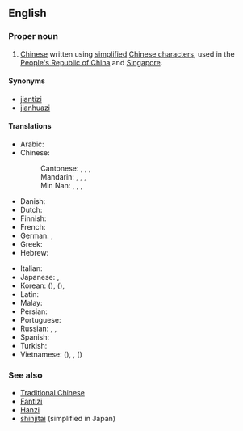 {{wikipedia|Simplified Chinese character}}
==English==

===Proper noun===
{{en-proper noun|sg=[[simplified|Simplified]] [[Chinese]]}}

# [[Chinese]] written using [[simplified]] [[Chinese character]]s, used in the [[People's Republic of China]] and [[Singapore]].

====Synonyms====
* [[jiantizi]]
* [[jianhuazi]]

====Translations====
{{trans-top|Chinese written using simplified characters}}
* Arabic: {{t-|ar|حروف صينية مبسطة|m|p|tr=ḥurūf ṣiníyya mubássaṭa}}
* Chinese:
*: Cantonese: {{tø|yue|簡體字|sc=Hant}}, {{tø|yue|简体字|tr=gaan2 tai2 zi6|sc=Hans}}, {{tø|yue|簡化字|sc=Hant}}, {{tø|yue|简化字|tr=gaan2 hua4 zi6|sc=Hans}}
*: Mandarin: {{t+|cmn|簡體字|sc=Hant}}, {{t+|cmn|简体字|tr=jiǎntǐzì|sc=Hans}}, {{t+|cmn|簡化字|sc=Hant}}, {{t+|cmn|简化字|tr=jiǎnhuàzì|sc=Hans}}
*: Min Nan: {{t-|nan|簡體字|sc=Hant}}, {{t-|nan|简体字|tr=kán-thé-jī|sc=Hans}}, {{t-|nan|簡化字|sc=Hant}}, {{t-|nan|简化字|tr=kán-hòa-jī|sc=Hans}}
* Danish: {{t-|da|Forenklet kinesisk}}
* Dutch: {{t+|nl|vereenvoudigd Chinees|n}}
* Finnish: {{t-|fi|yksinkertaistettu kiina}}
* French: {{t-|fr|chinois simplifié|m}}
* German: {{t-|de|vereinfachtes Chinesisch|n}}, {{t-|de|Kurzzeichen|n}}
* Greek: {{t-|el|τα απλουστευμένα κινέζικα|tr=ta aplousteuména kinézika}}
* Hebrew: {{t-|he|סינית מפושטת}}
{{trans-mid}}
* Italian: {{t+|it|cinese semplificato|m}}
* Japanese: {{t+|ja|簡体字|tr=かんたいじ, kantaiji}}, {{t-|ja|簡化字|tr=かんかじ, kankaji}}
* Korean: {{t-|ko|간체자|tr=gancheja|sc=Hang}} ({{t+|ko|簡體字|sc=Hani}}), {{t-|ko|간화자|tr=ganhwaja|sc=Hang}} ({{t-|ko|簡化字|sc=Hani}}), {{t-|ko|간결체 한자|tr=gangyeolche hanja|sc=Hang}}
* Latin: {{t-|la|lingua sinica simplificata|f}}
* Malay: {{t-|ms|Aksara Cina Ringkas}}
* Persian: {{t-|fa|چینی ساده‌شده|tr=čini-ye sâde-šode|sc=fa-Arab}}
* Portuguese: {{t-|pt|chinês simplificado|m}}
* Russian: {{t-|ru|упрощённый китайский|m|tr=uproščónnyj kitáyskij}}, {{t-|ru|упрощённый иероглиф|m|tr=uproščónnyj ieróglif}}, {{t-|ru|цзяньтицзы|m|tr=czjanʹtíczy}} {{indeclinable}}
* Spanish: {{t-|es|chino simplificado|m}}
* Turkish: {{t-|tr|Basitleştirilmiş Çince}}
* Vietnamese: {{t-|vi|giản thể tự}} ({{t-|vi|簡體字|sc=Hani}}), {{t-|vi|trung văn giản thể}}, {{t-|vi|giản hóa từ}} ({{t-|vi|簡化字|sc=Hani}})
{{trans-bottom}}

===See also===
* [[Traditional Chinese]]
* [[Fantizi]]
* [[Hanzi]]
* [[shinjitai]] (simplified in Japan)